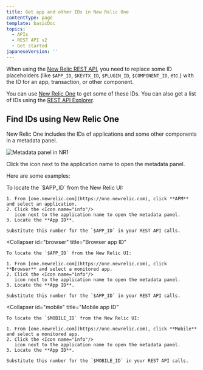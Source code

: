 ```yaml
---
title: Get app and other IDs in New Relic One
contentType: page
template: basicDoc
topics:
  - APIs
  - REST API v2
  - Get started
japaneseVersion: ''
---
```


When using the [New Relic REST API](/docs/apis/rest-api-v2/getting-started/introduction-new-relic-rest-api-v2), you need to replace some ID placeholders (like `$APP_ID`, `$KEYTX_ID`, `$PLUGIN_ID`, `$COMPONENT_ID`, etc.) with the ID for an app, transaction, or other component.

You can use [New Relic One](/docs/new-relic-one/use-new-relic-one/get-started/introduction-new-relic-one) to get some of these IDs. You can also get a list of IDs using the [REST API Explorer](/docs/apis/rest-api-v2/get-started/list-application-id-host-id-instance-id).

## Find IDs using New Relic One

New Relic One includes the IDs of applications and some other components in a metadata panel.

![Metadata panel in NR1](./images/2020-08-07-15.29.26.gif "Metadata panel in NR1")

Click the <Icon name="info"/>
icon next to the application name to open the metadata panel.

Here are some examples:

<CollapserGroup>
  <Collapser
    id="apm"
    title="APM: App ID"
  >
    To locate the `$APP_ID` from the New Relic UI:

    1. From [one.newrelic.com](https://one.newrelic.com), click **APM** and select an application.
    2. Click the <Icon name="info"/>
       icon next to the application name to open the metadata panel.
    3. Locate the **App ID**.

    Substitute this number for the `$APP_ID` in your REST API calls.
  </Collapser>

  <Collapser
    id="browser"
    title="Browser app ID"
  >
    To locate the `$APP_ID` from the New Relic UI:

    1. From [one.newrelic.com](https://one.newrelic.com), click **Browser** and select a monitored app.
    2. Click the <Icon name="info"/>
       icon next to the application name to open the metadata panel.
    3. Locate the **App ID**.

    Substitute this number for the `$APP_ID` in your REST API calls.
  </Collapser>

  <Collapser
    id="mobile"
    title="Mobile app ID"
  >
    To locate the `$MOBILE_ID` from the New Relic UI:

    1. From [one.newrelic.com](https://one.newrelic.com), click **Mobile** and select a monitored app.
    2. Click the <Icon name="info"/>
       icon next to the application name to open the metadata panel.
    3. Locate the **App ID**.

    Substitute this number for the `$MOBILE_ID` in your REST API calls.
  </Collapser>
</CollapserGroup>
